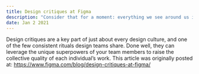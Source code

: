 ```yaml
---
title: Design critiques at Figma
description: "Consider that for a moment: everything we see around us is assumed to have had a cause and is contingent upon."
date: Jan 2 2021
---
```


Design critiques are a key part of just about every design culture, and one of the few consistent rituals design teams share. Done well, they can leverage the unique superpowers of your team members to raise the collective quality of each individual’s work.
This article was originally posted at:
https://www.figma.com/blog/design-critiques-at-figma/
